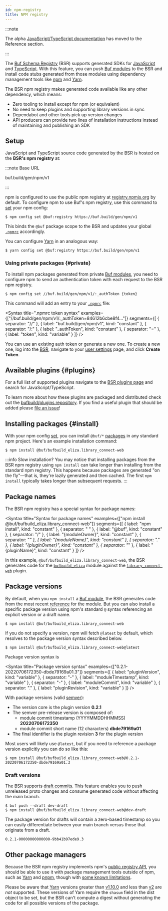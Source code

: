 ```yaml
---
id: npm-registry
title: NPM registry
---
```


:::note

The alpha
[JavaScript/TypeScript documentation](../../reference/deprecated/remote-generation/js.mdx)
has moved to the Reference section.

:::

The [Buf Schema Registry](../../bsr/overview.mdx) (BSR) supports generated SDKs
for [JavaScript] and [TypeScript]. With this feature, you can push [Buf
modules][modules] to the BSR and install code stubs generated from those modules
using dependency management tools like [npm] and [Yarn].

The BSR npm registry makes generated code available like any other dependency,
which means:

- Zero tooling to install except for npm (or equivalent)
- No need to keep plugins and supporting library versions in sync
- Dependabot and other tools pick up version changes
- API producers can provide two lines of installation instructions instead of
  maintaining and publishing an SDK

## Setup

JavaScript and TypeScript source code generated by the BSR is hosted on the
**BSR's npm registry** at:

:::note Base URL

buf.build/gen/npm/v1

:::

npm is configured to use the public npm registry at
[registry.npmjs.org][npm-registry] by default. To configure npm to use Buf's npm
registry, use this command to [set][npm-config] your npm config:

```terminal
$ npm config set @buf:registry https://buf.build/gen/npm/v1
```

This binds the `@buf` package scope to the BSR and updates your global
[`.npmrc`][npmrc] accordingly.

You can configure [Yarn] in an analogous way:

```terminal
$ yarn config set @buf:registry https://buf.build/gen/npm/v1
```

### Using private packages {#private}

To install npm packages generated from private [Buf modules][modules], you need
to configure npm to send an authentication token with each request to the BSR
npm registry.

```terminal
$ npm config set //buf.build/gen/npm/v1/:_authToken {token}
```

This command will add an entry to your [`.npmrc`][npmrc] file:

<Syntax
  title=".npmrc token syntax"
  examples={["//buf.build/gen/npm/v1/:_authToken=84612b6cbe8f4..."]}
  segments={[
    { separator: "//" },
    { label: "buf.build/gen/npm/v1", kind: "constant" },
    { separator: "/:" },
    { label: "_authToken", kind: "constant" },
    { separator: "=" },
    { label: "token", kind: "variable" }
  ]}
/>

You can use an existing auth token or generate a new one. To create a new one,
log into the [BSR][bsr], navigate to your [user settings][settings] page, and
click **Create Token**.

## Available plugins {#plugins}

For a full list of supported plugins navigate to the [BSR plugins
page][bsr-plugins] and search for JavaScript/TypeScript.

To learn more about how these plugins are packaged and distributed check out the
[bufbuild/plugins repository][bufbuild-plugins]. If you find a useful plugin
that should be added please [file an issue][bufbuild-plugins-issue]!

## Installing packages {#install}

With your npm config [set](#setup), you can install `@buf/*`
[packages](#package-names) in any standard npm project. Here's an example
installation command:

```terminal
$ npm install @buf/bufbuild_eliza.library_connect-web
```

:::info Slow installation? You may notice that installing packages from the BSR
npm registry using `npm install` can take longer than installing from the
standard npm registry. This happens because packages are generated "on the
fly"&mdash;that is, they're lazily generated and then cached. The first
`npm install` typically takes longer than subsequent requests. :::

## Package names

The BSR npm registry has a special syntax for package names:

<Syntax
  title="Syntax for package names"
  examples={["npm install @buf/bufbuild_eliza.library_connect-web"]}
  segments={[
    { label: "npm install", kind: "constant" },
    { separator: " " },
    { label: "@buf", kind: "constant" },
    { separator: "/" },
    { label: "{moduleOwner}", kind: "constant" },
    { separator: "_" },
    { label: "{moduleName}", kind: "constant" },
    { separator: "." },
    { label: "{pluginOwner}", kind: "constant" },
    { separator: "_" },
    { label: "{pluginName}", kind: "constant" }
  ]}
/>

In this example, `@buf/bufbuild_eliza.library_connect-web`, the BSR generates
code for the [`bufbuild_eliza`](https://buf.build/bufbuild/eliza) module against
the [`library_connect-web`](https://buf.build/library/connect-web) plugin.

## Package versions

By default, when you `npm install` a [Buf module][modules], the BSR generates
code from the most recent [reference](../overview.mdx#referencing-a-module) for
the module. But you can also install a specific package version using npm's
standard `@` syntax referencing an explicit version or a draft name.

```terminal
$ npm install @buf/bufbuild_eliza.library_connect-web
```

If you do not specify a version, npm will fetch `@latest` by default, which
resolves to the package version syntax described below.

```terminal
$ npm install @buf/bufbuild_eliza.library_connect-web@latest
```

Package version syntax is


<Syntax
  title="Package version syntax"
  examples={["0.2.1-20220706172350-dbde79169a01.3"]}
  segments={[
    { label: "pluginVersion", kind: "variable" },
    { separator: "-" },
    { label: "moduleTimestamp", kind: "variable" },
    { separator: "-" },
    { label: "moduleCommit", kind: "variable" },
    { separator: "." },
    { label: "pluginRevision", kind: "variable" }
  ]}
/>

With package versions (valid [semver][semver]):

- The version core is the plugin version **0.2.1**
- The semver pre-release version is composed of:
  - module commit timestamp (YYYYMMDDHHMMSS) **20220706172350**
  - module commit short name (12 characters) **dbde79169a01**
- The final identifier is the plugin revision **3** for the plugin version

Most users will likely use `@latest`, but if you need to reference a package
version explicitly you can do so like this:

```terminal
$ npm install @buf/bufbuild_eliza.library_connect-web@0.2.1-20220706172350-dbde79169a01.3
```

### Draft versions

The BSR supports [draft commits][bsr-references]. This feature enables you to
push unreleased proto changes and consume generated code without affecting the
main branch.

```terminal
$ buf push --draft dev-draft
$ npm install @buf/bufbuild_eliza.library_connect-web@dev-draft
```

The package version for drafts will contain a zero-based timestamp so you can
easily differentiate between your main branch versus those that originate from a
draft.

```
0.2.1-00000000000000-9bb41b97ede9.3
```

## Other package managers

Because the BSR npm registry implements npm's [public registry
API][registry-api], you should be able to use it with package management tools
outside of npm, such as [Yarn] and [pnpm], though with
[some known limitations](#yarn).

Please be aware that [Yarn] versions greater than [v1.10.0][yarn_v1] and less
than [v2][yarn_v2] are _not_ supported. These versions of Yarn require the
`shasum` field in the dist object to be set, but the BSR can't compute a digest
without generating the code for all possible versions of the package.

[bsr]: /bsr/overview
[bsr-references]: /bsr/overview#referencing-a-module
[bsr-plugins]: https://buf.build/plugins
[bufbuild-plugins]: https://github.com/bufbuild/plugins
[bufbuild-plugins-issue]: https://github.com/bufbuild/plugins/issues/new/choose
[connect-web]: https://www.npmjs.com/package/@bufbuild/protoc-gen-connect-web
[deps]: /bsr/overview#dependencies
[javascript]: https://developer.mozilla.org/en-US/docs/Web/JavaScript
[modules]: /bsr/overview#modules
[npm]: https://npmjs.org
[npm-config]: https://docs.npmjs.com/cli/v8/commands/npm-config#set
[npmrc]: https://docs.npmjs.com/cli/v8/configuring-npm/npmrc
[protobuf-es]: https://www.npmjs.com/package/@bufbuild/protoc-gen-es
[protoc]: https://github.com/protocolbuffers/protobuf
[protoplugin]: https://www.npmjs.com/package/@bufbuild/protoplugin
[pnpm]: https://pnpm.io
[npm-registry]: https://registry.npmjs.org
[registry-api]: https://github.com/npm/registry/blob/master/docs/REGISTRY-API.md
[semver]: https://semver.org
[settings]: https://buf.build/settings/user
[typescript]: https://www.typescriptlang.org/
[yarn]: https://yarnpkg.com
[yarn_v1]: https://github.com/yarnpkg/yarn/releases/tag/v1.10.0
[yarn_v2]: https://github.com/yarnpkg/berry
